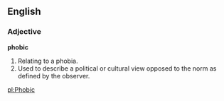 ==English==

===Adjective===
'''phobic'''
# Relating to a phobia.
# Used to describe a political or cultural view opposed to the norm as defined by the observer.

[[pl:Phobic]]